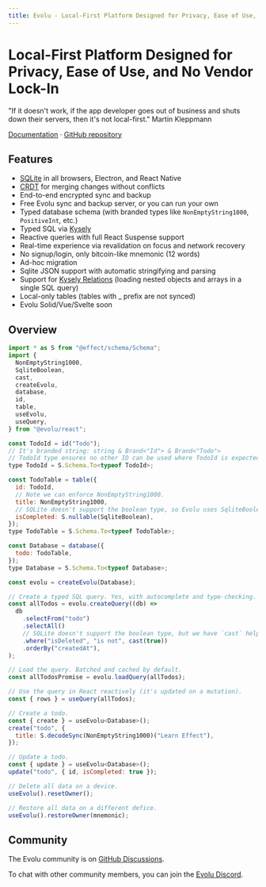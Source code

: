 ```yaml
---
title: Evolu - Local-First Platform Designed for Privacy, Ease of Use, and No Vendor Lock-In
---
```


# Local-First Platform Designed for Privacy, Ease of Use, and No Vendor Lock-In


<Callout type="info">
  "If it doesn't work, if the app developer goes out of business and shuts down
  their servers, then it's not local-first." Martin Kleppmann
</Callout>

[Documentation](/docs) · [GitHub repository](https://github.com/evoluhq/evolu/)

## Features

- [SQLite](https://sqlite.org) in all browsers, Electron, and React Native
- [CRDT](https://crdt.tech) for merging changes without conflicts
- End-to-end encrypted sync and backup
- Free Evolu sync and backup server, or you can run your own
- Typed database schema (with branded types like `NonEmptyString1000`, `PositiveInt`, etc.)
- Typed SQL via [Kysely](https://kysely.dev)
- Reactive queries with full React Suspense support
- Real-time experience via revalidation on focus and network recovery
- No signup/login, only bitcoin-like mnemonic (12 words)
- Ad-hoc migration
- Sqlite JSON support with automatic stringifying and parsing
- Support for [Kysely Relations](https://kysely.dev/docs/recipes/relations) (loading nested objects and arrays in a single SQL query)
- Local-only tables (tables with \_ prefix are not synced)
- Evolu Solid/Vue/Svelte soon

## Overview

```js
import * as S from "@effect/schema/Schema";
import {
  NonEmptyString1000,
  SqliteBoolean,
  cast,
  createEvolu,
  database,
  id,
  table,
  useEvolu,
  useQuery,
} from "@evolu/react";

const TodoId = id("Todo");
// It's branded string: string & Brand<"Id"> & Brand<"Todo">
// TodoId type ensures no other ID can be used where TodoId is expected.
type TodoId = S.Schema.To<typeof TodoId>;

const TodoTable = table({
  id: TodoId,
  // Note we can enforce NonEmptyString1000.
  title: NonEmptyString1000,
  // SQLite doesn't support the boolean type, so Evolu uses SqliteBoolean instead.
  isCompleted: S.nullable(SqliteBoolean),
});
type TodoTable = S.Schema.To<typeof TodoTable>;

const Database = database({
  todo: TodoTable,
});
type Database = S.Schema.To<typeof Database>;

const evolu = createEvolu(Database);

// Create a typed SQL query. Yes, with autocomplete and type-checking.
const allTodos = evolu.createQuery((db) =>
  db
    .selectFrom("todo")
    .selectAll()
    // SQLite doesn't support the boolean type, but we have `cast` helper.
    .where("isDeleted", "is not", cast(true))
    .orderBy("createdAt"),
);

// Load the query. Batched and cached by default.
const allTodosPromise = evolu.loadQuery(allTodos);

// Use the query in React reactively (it's updated on a mutation).
const { rows } = useQuery(allTodos);

// Create a todo.
const { create } = useEvolu<Database>();
create("todo", {
  title: S.decodeSync(NonEmptyString1000)("Learn Effect"),
});

// Update a todo.
const { update } = useEvolu<Database>();
update("todo", { id, isCompleted: true });

// Delete all data on a device.
useEvolu().resetOwner();

// Restore all data on a different defice.
useEvolu().restoreOwner(mnemonic);
```

## Community

The Evolu community is on [GitHub Discussions](https://github.com/evoluhq/evolu/discussions).

To chat with other community members, you can join the [Evolu Discord](https://discord.gg/2J8yyyyxtZ).
